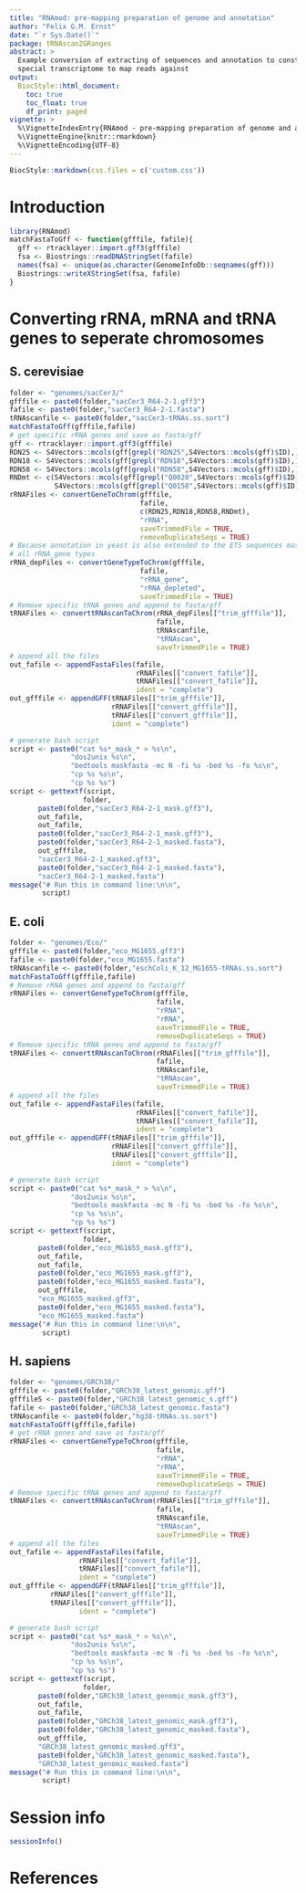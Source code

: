 ```yaml
---
title: "RNAmod: pre-mapping preparation of genome and annotation"
author: "Felix G.M. Ernst"
date: "`r Sys.Date()`"
package: tRNAscan2GRanges
abstract: >
  Example conversion of extracting of sequences and annotation to construct a
  special transcriptome to map reads against
output: 
  BiocStyle::html_document:
    toc: true
    toc_float: true
    df_print: paged
vignette: >
  %\VignetteIndexEntry{RNAmod - pre-mapping preparation of genome and annotation}
  %\VignetteEngine{knitr::rmarkdown}
  %\VignetteEncoding{UTF-8}
---
```


```r
BiocStyle::markdown(css.files = c('custom.css'))
```

# Introduction

```r
library(RNAmod)
matchFastaToGff <- function(gfffile, fafile){
  gff <- rtracklayer::import.gff3(gfffile)
  fsa <- Biostrings::readDNAStringSet(fafile)
  names(fsa) <- unique(as.character(GenomeInfoDb::seqnames(gff)))
  Biostrings::writeXStringSet(fsa, fafile)
}
```

# Converting rRNA, mRNA and tRNA genes to seperate chromosomes

## S. cerevisiae

```r
folder <- "genomes/sacCer3/"
gfffile <- paste0(folder,"sacCer3_R64-2-1.gff3")
fafile <- paste0(folder,"sacCer3_R64-2-1.fasta")
tRNAscanfile <- paste0(folder,"sacCer3-tRNAs.ss.sort")
matchFastaToGff(gfffile,fafile)
# get specific rRNA genes and save as fasta/gff
gff <- rtracklayer::import.gff3(gfffile)
RDN25 <- S4Vectors::mcols(gff[grepl("RDN25",S4Vectors::mcols(gff)$ID),])$ID
RDN18 <- S4Vectors::mcols(gff[grepl("RDN18",S4Vectors::mcols(gff)$ID),])$ID
RDN58 <- S4Vectors::mcols(gff[grepl("RDN58",S4Vectors::mcols(gff)$ID),])$ID
RNDmt <- c(S4Vectors::mcols(gff[grepl("Q0020",S4Vectors::mcols(gff)$ID),])$ID,
           S4Vectors::mcols(gff[grepl("Q0158",S4Vectors::mcols(gff)$ID),])$ID)
rRNAFiles <- convertGeneToChrom(gfffile,
                                fafile,
                                c(RDN25,RDN18,RDN58,RNDmt),
                                "rRNA",
                                saveTrimmedFile = TRUE,
                                removeDuplicateSeqs = TRUE)
# Because annotation in yeast is also extended to the ETS sequences mask
# all rRNA_gene types
rRNA_depFiles <- convertGeneTypeToChrom(gfffile,
                                fafile,
                                "rRNA_gene",
                                "rRNA_depleted",
                                saveTrimmedFile = TRUE)
# Remove specific tRNA genes and append to fasta/gff
tRNAFiles <- converttRNAscanToChrom(rRNA_depFiles[["trim_gfffile"]],
                                    fafile,
                                    tRNAscanfile,
                                    "tRNAscan",
                                    saveTrimmedFile = TRUE)
# append all the files
out_fafile <- appendFastaFiles(fafile,
                               rRNAFiles[["convert_fafile"]],
                               tRNAFiles[["convert_fafile"]],
                               ident = "complete")
out_gfffile <- appendGFF(tRNAFiles[["trim_gfffile"]],
                         rRNAFiles[["convert_gfffile"]],
                         tRNAFiles[["convert_gfffile"]],
                         ident = "complete")

# generate bash script
script <- paste0("cat %s*_mask_* > %s\n",
               "dos2unix %s\n",
               "bedtools maskfasta -mc N -fi %s -bed %s -fo %s\n",
               "cp %s %s\n",
               "cp %s %s")
script <- gettextf(script,
                  folder,
       paste0(folder,"sacCer3_R64-2-1_mask.gff3"),
       out_fafile,
       out_fafile,
       paste0(folder,"sacCer3_R64-2-1_mask.gff3"),
       paste0(folder,"sacCer3_R64-2-1_masked.fasta"),
       out_gfffile,
       "sacCer3_R64-2-1_masked.gff3",
       paste0(folder,"sacCer3_R64-2-1_masked.fasta"),
       "sacCer3_R64-2-1_masked.fasta")
message("# Run this in command line:\n\n",
        script)
```

## E. coli

```r
folder <- "genomes/Eco/"
gfffile <- paste0(folder,"eco_MG1655.gff3")
fafile <- paste0(folder,"eco_MG1655.fasta")
tRNAscanfile <- paste0(folder,"eschColi_K_12_MG1655-tRNAs.ss.sort")
matchFastaToGff(gfffile,fafile)
# Remove rRNA genes and append to fasta/gff
rRNAFiles <- convertGeneTypeToChrom(gfffile,
                                    fafile,
                                    "rRNA",
                                    "rRNA",
                                    saveTrimmedFile = TRUE,
                                    removeDuplicateSeqs = TRUE)
# Remove specific tRNA genes and append to fasta/gff
tRNAFiles <- converttRNAscanToChrom(rRNAFiles[["trim_gfffile"]],
                                    fafile,
                                    tRNAscanfile,
                                    "tRNAscan",
                                    saveTrimmedFile = TRUE)
# append all the files
out_fafile <- appendFastaFiles(fafile,
                               rRNAFiles[["convert_fafile"]],
                               tRNAFiles[["convert_fafile"]],
                               ident = "complete")
out_gfffile <- appendGFF(tRNAFiles[["trim_gfffile"]],
                         rRNAFiles[["convert_gfffile"]],
                         tRNAFiles[["convert_gfffile"]],
                         ident = "complete")

# generate bash script
script <- paste0("cat %s*_mask_* > %s\n",
               "dos2unix %s\n",
               "bedtools maskfasta -mc N -fi %s -bed %s -fo %s\n",
               "cp %s %s\n",
               "cp %s %s")
script <- gettextf(script,
                  folder,
       paste0(folder,"eco_MG1655_mask.gff3"),
       out_fafile,
       out_fafile,
       paste0(folder,"eco_MG1655_mask.gff3"),
       paste0(folder,"eco_MG1655_masked.fasta"),
       out_gfffile,
       "eco_MG1655_masked.gff3",
       paste0(folder,"eco_MG1655_masked.fasta"),
       "eco_MG1655_masked.fasta")
message("# Run this in command line:\n\n",
        script)
```

## H. sapiens

```r
folder <- "genomes/GRCh38/"
gfffile <- paste0(folder,"GRCh38_latest_genomic.gff")
gfffileS <- paste0(folder,"GRCh38_latest_genomic_s.gff")
fafile <- paste0(folder,"GRCh38_latest_genomic.fasta")
tRNAscanfile <- paste0(folder,"hg38-tRNAs.ss.sort")
matchFastaToGff(gfffile,fafile)
# get rRNA genes and save as fasta/gff
rRNAFiles <- convertGeneTypeToChrom(gfffile,
                                    fafile,
                                    "rRNA",
                                    "rRNA",
                                    saveTrimmedFile = TRUE,
                                    removeDuplicateSeqs = TRUE)
# Remove specific tRNA genes and append to fasta/gff
tRNAFiles <- converttRNAscanToChrom(rRNAFiles[["trim_gfffile"]],
                                    fafile,
                                    tRNAscanfile,
                                    "tRNAscan",
                                    saveTrimmedFile = TRUE)
# append all the files
out_fafile <- appendFastaFiles(fafile,
                 rRNAFiles[["convert_fafile"]],
                 tRNAFiles[["convert_fafile"]],
                 ident = "complete")
out_gfffile <- appendGFF(tRNAFiles[["trim_gfffile"]],
          rRNAFiles[["convert_gfffile"]],
          tRNAFiles[["convert_gfffile"]],
                 ident = "complete")

# generate bash script
script <- paste0("cat %s*_mask_* > %s\n",
               "dos2unix %s\n",
               "bedtools maskfasta -mc N -fi %s -bed %s -fo %s\n",
               "cp %s %s\n",
               "cp %s %s")
script <- gettextf(script,
                  folder,
       paste0(folder,"GRCh38_latest_genomic_mask.gff3"),
       out_fafile,
       out_fafile,
       paste0(folder,"GRCh38_latest_genomic_mask.gff3"),
       paste0(folder,"GRCh38_latest_genomic_masked.fasta"),
       out_gfffile,
       "GRCh38_latest_genomic_masked.gff3",
       paste0(folder,"GRCh38_latest_genomic_masked.fasta"),
       "GRCh38_latest_genomic_masked.fasta")
message("# Run this in command line:\n\n",
        script)
```

# Session info

```r
sessionInfo()
```

# References